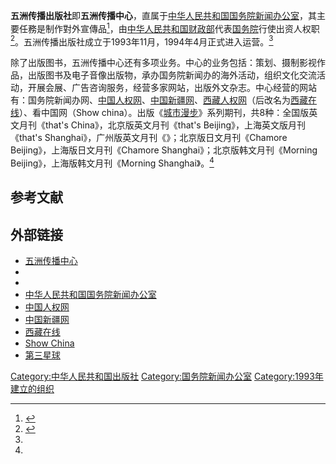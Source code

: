{{Infobox Company
|company_name     = 五洲传播中心
|company_name_en  = China International Communication Center
|company_logo     = 
|predecessor   = 
|parent = [[国务院新闻办公室|国务院新闻办公室]]
|foundation = {{CHN}}[[北京市|北京市]]（1993年11月）
|defunct        = 
|location = 北京市[[西城区|西城区]][[月坛北街|月坛北街]]26号恒华国际商务中心C座11层<br />邮政编码：100045
|homepage = {{URL|www.cicc.org.cn}}
}}
{{Infobox Company
|company_name     = 五洲传播出版社
|company_name_en  = China Intercontinental Press
|company_logo     = 
|predecessor   = 
|parent  = [[国务院新闻办公室|国务院新闻办公室]]
|foundation       = {{CHN}}[[北京市|北京市]]（1993年11月）
|defunct        = 
|location = 北京市[[海淀区|海淀区]][[北三环中路|北三环中路]]31号
|homepage = 
}}

'''五洲传播出版社'''即'''五洲传播中心'''，直属于[[中华人民共和国国务院新闻办公室|中华人民共和国国务院新闻办公室]]，其主要任務是制作對外宣傳品<ref name="scio">{{cite web| url=http://www.scio.gov.cn/xwbjs/zsdw/Document/483174/483174.htm| title=五洲传播中心(五洲出版社)| website=中华人民共和国国务院新闻办公室| access-date=2016-03-31| archive-url=https://web.archive.org/web/20181124162616/http://www.scio.gov.cn/xwbjs/zsdw/Document/483174/483174.htm| archive-date=2018-11-24| dead-url=no}}</ref>，由[[中华人民共和国财政部|中华人民共和国财政部]]代表[[中华人民共和国国务院|国务院]]行使出资人权职<ref>{{cite news |title = 财政部支持出版企业“走出去” 实现数字化转型升级 |url = http://info.printing.hc360.com/2015/10/210945579471.shtml |accessdate = 2016-03-31 |newspaper = [[中国财经报|中国财经报]] |date = 2015-10-21 |archive-url = https://web.archive.org/web/20181124215930/http://info.printing.hc360.com/2015/10/210945579471.shtml |archive-date = 2018-11-24 |dead-url = no }}</ref>。五洲传播出版社成立于1993年11月，1994年4月正式进入运营。<ref name="scio"/>

除了出版图书，五洲传播中心还有多项业务。中心的业务包括：策划、摄制影视作品，出版图书及电子音像出版物，承办国务院新闻办的海外活动，组织文化交流活动，开展会展、广告咨询服务，经营多家网站，出版外文杂志。中心经营的网站有：国务院新闻办网、[[中国人权网|中国人权网]]、[[中国新疆网|中国新疆网]]、[[西藏人权网|西藏人权网]]（后改名为[[西藏在线|西藏在线]]）、看中国网（Show china）。出版《[[城市漫步|城市漫步]]》系列期刊，共8种：全国版英文月刊《that's China》，北京版英文月刊《that's Beijing》，上海英文版月刊《that's Shanghai》，广州版英文月刊《{{le|that's PRD|that's PRD}}》；北京版日文月刊《Chamore Beijing》，上海版日文月刊《Chamore Shanghai》；北京版韩文月刊《Morning Beijing》，上海版韩文月刊《Morning Shanghai》。<ref name="scio" />

== 参考文献 ==
{{Reflist}}

== 外部链接 ==
* [http://www.cicc.org.cn/ 五洲传播中心]{{Wayback|url=http://www.cicc.org.cn/ |date=20201106023527 }}
* {{sinaweibo|wzcbzx}}
* {{sinaweibo|wuzhouchuanbo|五洲传播出版社}}
* [https://web.archive.org/web/20101212012810/http://www.scio.gov.cn/ 中华人民共和国国务院新闻办公室]
* [http://www.humanrights.cn/ 中国人权网]{{Wayback|url=http://www.humanrights.cn/ |date=20201212171715 }}
* [http://www.chinaxinjiang.cn/ 中国新疆网]{{Wayback|url=http://www.chinaxinjiang.cn/ |date=20160322153418 }}
* [http://www.tibetol.cn/ 西藏在线]{{Wayback|url=http://www.tibetol.cn/ |date=20201212160612 }}
* [http://www.showchina.org/ Show China]{{Wayback|url=http://www.showchina.org/ |date=20160413162346 }}
* [http://www.3rdplanet.com.cn/ 第三星球]{{Wayback|url=http://www.3rdplanet.com.cn/ |date=20201029162829 }}

[[Category:中华人民共和国出版社|Category:中华人民共和国出版社]]
[[Category:国务院新闻办公室|Category:国务院新闻办公室]]
[[Category:1993年建立的组织|Category:1993年建立的组织]]